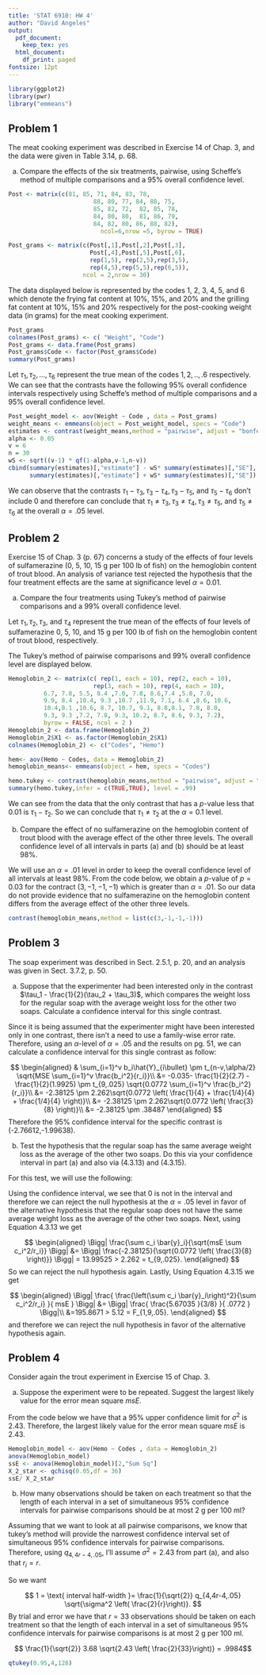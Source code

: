```yaml
---
title: 'STAT 6910: HW 4'
author: "David Angeles"
output:
  pdf_document:
    keep_tex: yes
  html_document:
    df_print: paged
fontsize: 12pt
---
```



```r
library(ggplot2)
library(pwr)
library("emmeans")
```

## Problem 1 

The meat cooking experiment was described in Exercise 14 of Chap. 3, and the data were given in Table 3.14, p. 68.

(a) Compare the effects of the six treatments, pairwise, using Scheffe's method of multiple comparisons and a 95% overall confidence level.


```r
Post <- matrix(c(81, 85, 71, 84, 83, 78, 
                        88, 80, 77, 84, 88, 75, 
                        85, 82, 72,  82, 85, 78,
                        84, 80, 80,  81, 86, 79, 
                        84, 82, 80, 86, 88, 82), 
                          ncol=6,nrow =5, byrow = TRUE)

Post_grams <- matrix(c(Post[,1],Post[,2],Post[,3], 
                       Post[,4],Post[,5],Post[,6], 
                       rep(1,5), rep(2,5),rep(3,5),
                       rep(4,5),rep(5,5),rep(6,5)),
                     ncol = 2,nrow = 30)

```
The data displayed below is represented by the codes 1, 2, 3, 4, 5, and 6 which denote the frying fat content at 10%, 15%, and 20% and the grilling fat content at 10%, 15% and 20% respectively for the post-cooking weight data (in grams) for the meat cooking experiment.
```r
Post_grams 
colnames(Post_grams) <- c( "Weight", "Code")
Post_grams <- data.frame(Post_grams)
Post_grams$Code <- factor(Post_grams$Code)
summary(Post_grams)
```

Let $\tau_1,\tau_2,...,\tau_6$ represent the true mean of the codes $1,2,..,.6$ respectively. We can see that the contrasts have the following 95% overall confidence intervals respectively using Scheffe's method of multiple comparisons and a 95% overall confidence level.

```r
Post_weight_model <- aov(Weight ~ Code , data = Post_grams)
weight_means <- emmeans(object = Post_weight_model, specs = "Code")
estimates <- contrast(weight_means,method = "pairwise", adjust = "bonferroni")
alpha <- 0.05
v = 6
n = 30
wS <- sqrt((v-1) * qf(1-alpha,v-1,n-v))
cbind(summary(estimates)[,"estimate"] - wS* summary(estimates)[,"SE"],
      summary(estimates)[,"estimate"] + wS* summary(estimates)[,"SE"])
```

We can observe that  the contrasts $\tau_1 - \tau_3, \tau_3 - \tau_4, \tau_3 - \tau_5,$ and $\tau_5 - \tau_6$ don't include 0 and therefore can conclude that $\tau_1 \neq \tau_3, \tau_3 \neq \tau_4, \tau_3 \neq \tau_5,$ and $\tau_5 \neq \tau_6$ at the overall $\alpha=.05$ level.

## Problem 2 

Exercise 15 of Chap. 3 (p. 67) concerns a study of the effects of four levels of sulfamerazine (0, 5, 10, 15 g per 100 lb of fish) on the hemoglobin content of trout blood. An analysis of variance test rejected the hypothesis that the four treatment effects are the same at significance level $\alpha=0.01$.

(a) Compare the four treatments using Tukey’s method of pairwise comparisons and a 99% overall confidence level.

Let $\tau_1,\tau_2,\tau_3,$ and $\tau_4$ represent the true mean of the effects of four levels of sulfamerazine 0, 5, 10, and 15 g per 100 lb of fish on the hemoglobin content of trout blood, respectively.


The Tukey’s method of pairwise comparisons and  99% overall confidence level are displayed below.

```r
Hemoglobin_2 <- matrix(c( rep(1, each = 10), rep(2, each = 10), 
                        rep(3, each = 10), rep(4, each = 10),
          6.7, 7.8, 5.5, 8.4 ,7.0, 7.8, 8.6,7.4 ,5.8, 7.0, 
          9.9, 8.4 ,10.4, 9.3 ,10.7 ,11.9, 7.1, 6.4 ,8.6, 10.6, 
          10.4,8.1 ,10.6, 8.7, 10.7, 9.1, 8.8,8.1, 7.8, 8.0, 
          9.3, 9.3 ,7.2, 7.8, 9.3, 10.2, 8.7, 8.6, 9.3, 7.2), 
          byrow = FALSE, ncol = 2 )
Hemoglobin_2 <- data.frame(Hemoglobin_2)
Hemoglobin_2$X1 <- as.factor(Hemoglobin_2$X1)
colnames(Hemoglobin_2) <- c("Codes", "Hemo")

hem<- aov(Hemo ~ Codes, data = Hemoglobin_2)
hemoglobin_means<- emmeans(object = hem, specs = "Codes")

hemo.tukey <- contrast(hemoglobin_means,method = "pairwise", adjust = "tukey")
summary(hemo.tukey,infer = c(TRUE,TRUE), level = .99)
```

We can see from the data that the only contrast that has a $p$-value less that $0.01$ is $\tau_1-\tau_2$. So we can conclude that $\tau_1 \neq \tau_2$ at the $\alpha=0.1$ level.

(b) Compare the effect of no sulfamerazine on the hemoglobin content of trout blood with the average effect of the other three levels. The overall confidence level of all intervals in parts (a) and (b) should be at least 98%.

We will use an $\alpha = .01$ level in order to keep the overall confidence level of all intervals at least 98%. From the code below, we obtain a $p$-value of $p=0.03$ for the contract $(3,-1,-1,-1)$ which is greater than $\alpha=.01$. So our data do not provide evidence that no sulfamerazine on the hemoglobin content differs from the average effect of the other three levels.

```r
contrast(hemoglobin_means,method = list(c(3,-1,-1,-1)))
```


## Problem 3

The soap experiment was described in Sect. 2.5.1, p. 20, and an analysis was given in Sect. 3.7.2, p. 50.

(a) Suppose that the experimenter had been interested only in the contrast $\tau_1 - \frac{1}{2}(\tau_2 + \tau_3)$, which compares the weight loss for the regular soap with the average weight loss for the other two soaps. Calculate a confidence interval for this single contrast.


Since it is being assumed that the experimenter might have been interested only in one contrast, there isn't a need to use a family-wise error rate. Therefore, using an $\alpha$-level of $\alpha=.05$ and the results on pg. 51, we can calculate a confidence interval for this single contrast as follow:

$$
\begin{aligned}
& \sum_{i=1}^v b_i\hat{Y}_{i\bullet} \pm t_{n-v,\alpha/2} \sqrt{MSE \sum_{i=1}^v \frac{b_i^2}{r_i}}\\
&= -0.035- \frac{1}{2}(2.7) - \frac{1}{2}(1.9925) \pm t_{9,.025}
 \sqrt{0.0772 \sum_{i=1}^v \frac{b_i^2}{r_i}}\\
&= -2.38125 \pm 2.262\sqrt{0.0772 \left( \frac{1}{4} + \frac{1/4}{4} + \frac{1/4}{4} \right)}\\
&= -2.38125 \pm 2.262\sqrt{0.0772 \left( \frac{3}{8}  \right)}\\
&= -2.38125 \pm .38487
\end{aligned}
$$
Therefore the 95% confidence interval for the specific contrast is (-2.76612,-1.99638).

 (b) Test the hypothesis that the regular soap has the same average weight loss as the average of the other two soaps. Do this via your confidence interval in part (a) and also via (4.3.13) and (4.3.15).
 
 For this test, we will use the following:
 \begin{center}
 The Null Hypothesis of No Difference Between Regular Soap and Others  $H_0 : \tau_1 = \frac{1}{2}(\tau_2+ \tau_3)$ \\
 vs. The Alternative Hypothesis of Some Difference Between Regular Soap and Others $H_A : \tau_1 \neq \frac{1}{2}(\tau_2+ \tau_3)$
\end{center}
 
 Using the confidence interval, we see that 0 is not in the interval and therefore we can reject the null hypothesis at the $\alpha=.05$ level in favor of the alternative hypothesis that the regular soap does not have the same average weight loss as the average of the other two soaps. Next, using Equation 4.3.13 we get
 
 $$
 \begin{aligned}
 \Bigg| \frac{\sum c_i \bar{y}_i}{\sqrt{msE \sum c_i^2/r_i}}  \Bigg|
 &=  \Bigg| \frac{-2.38125}{\sqrt{0.0772 \left( \frac{3}{8} \right)}}  \Bigg| = 13.99525 > 2.262 = t_{9,.025}.
  \end{aligned}
 $$
So we can reject the null hypothesis again. Lastly, Using Equation 4.3.15 we get 

 $$
 \begin{aligned}
 \Bigg| \frac{ \frac{\left(\sum c_i \bar{y}_i\right)^2}{\sum c_i^2/r_i} }{ msE }  \Bigg|
 &=   \Bigg| \frac{ \frac{5.67035 }{3/8} }{ .0772 }  \Bigg|\\
 &=195.8671 > 5.12 = F_{1,9,.05}.
  \end{aligned}
 $$
and therefore we can reject the null hypothesis in favor of the alternative hypothesis again.


## Problem 4 

Consider again the trout experiment in Exercise 15 of Chap. 3.

(a) Suppose the experiment were to be repeated. Suggest the largest likely value for the error mean square $msE$.


From the code below we have that a 95% upper confidence limit for $\sigma^2$ is 2.43. Therefore, the largest likely value for the error mean square $msE$ is $2.43$.
```r
Hemoglobin_model <- aov(Hemo ~ Codes , data = Hemoglobin_2)
anova(Hemoglobin_model)
ssE <- anova(Hemoglobin_model)[2,"Sum Sq"]
X_2_star <- qchisq(0.05,df = 36)
ssE/ X_2_star
```


(b) How many observations should be taken on each treatment so that the length of each interval in a set of simultaneous 95% confidence intervals for pairwise comparisons should be at most 2 g per 100 ml?

Assuming that we want to look at all pairwise comparisons, we know that tukey's method will provide the narrowest confidence interval set of simultaneous 95% confidence intervals for pairwise comparisons. Therefore, using $q_{4,4r-4,.05}$, I'll assume $\sigma^2 = 2.43$ from part (a), and also that $r_i = r$.

So we want

$$
1 = \text{ interval half-width }= \frac{1}{\sqrt{2}} q_{4,4r-4,.05} \sqrt{\sigma^2 \left( \frac{2}{r}\right)}.
$$
By trial and error we have that $r= 33$ observations should be taken on each treatment so that the length of each interval in a set of simultaneous 95% confidence intervals for pairwise comparisons is at most 2 g per 100 ml.


$$ \frac{1}{\sqrt{2}} 3.68  \sqrt{2.43 \left( \frac{2}{33}\right)} = .9984$$


```r
qtukey(0.95,4,128)
```



